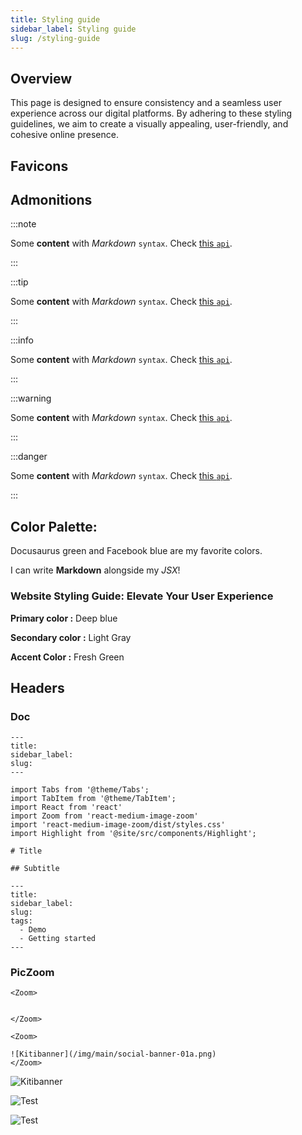 ```yaml
---
title: Styling guide
sidebar_label: Styling guide
slug: /styling-guide
---
```



## Overview

This page is designed to ensure consistency and a seamless user experience across our digital platforms. By adhering to these styling guidelines, we aim to create a visually appealing, user-friendly, and cohesive online presence.

## Favicons

<FAIcon icon="fa-brands fa-github" size="4x" />
<FAIcon icon="fa-brands fa-x-twitter" size="4x" />
<FAIcon icon="fa-brands fa-algolia" size="4x" /> 
<FAIcon icon="fa-brands fa-microsoft" size="4x" />

## Admonitions

:::note

Some **content** with _Markdown_ `syntax`. Check [this `api`](#).

:::

:::tip

Some **content** with _Markdown_ `syntax`. Check [this `api`](#).

:::

:::info

Some **content** with _Markdown_ `syntax`. Check [this `api`](#).

:::

:::warning

Some **content** with _Markdown_ `syntax`. Check [this `api`](#).

:::

:::danger

Some **content** with _Markdown_ `syntax`. Check [this `api`](#).

:::


## Color Palette:



<Highlight color="#25c2a0">Docusaurus green</Highlight> and <Highlight color="#1877F2">Facebook blue</Highlight> are my favorite colors.

I can write **Markdown** alongside my _JSX_!

### Website Styling Guide: Elevate Your User Experience




__Primary color :__
<Highlight color="#1da1f2">Deep blue</Highlight>

__Secondary color :__
<Highlight color="#878787">Light Gray</Highlight>

__Accent Color :__
<Highlight color="#41B883">Fresh Green</Highlight>



## Headers

### Doc

```
---
title:
sidebar_label:
slug:
---

import Tabs from '@theme/Tabs';
import TabItem from '@theme/TabItem';
import React from 'react'
import Zoom from 'react-medium-image-zoom'
import 'react-medium-image-zoom/dist/styles.css'
import Highlight from '@site/src/components/Highlight';

# Title

## Subtitle

```

```
---
title:
sidebar_label:
slug:
tags:
  - Demo
  - Getting started
---

```

### PicZoom

```
<Zoom>


</Zoom>
```

```
<Zoom>

![Kitibanner](/img/main/social-banner-01a.png)
</Zoom>

```

<Zoom>

![Kitibanner](/img/main/social-banner-01a.png)
</Zoom>


<Zoom>

![Test](/img/main/kitimi-svg-banner.svg)
</Zoom>

<Zoom>

![Test](/img/main/mkjs.svg)
</Zoom>